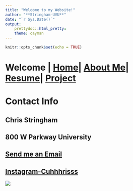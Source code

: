 ```yaml
---
title: "Welcome to my Website!"
author: "**Stringham-UVU**"
date: "`r Sys.Date()`"
output:
    prettydoc::html_pretty:
    theme: cayman
---
```


```r
knitr::opts_chunk$set(echo = TRUE)
```

# Welcome | [Home](ContactInfo.html)| [About Me](AboutMe.html)| [Resume](Resume.html)| [Project]()

# Contact Info
## Chris Stringham
## 800 W Parkway University
## [Send me an Email](mailto:cstringham@rocketmail.com)
## [Instagram-Cuhhhrisss](https://www.instagram.com/cuhhhrisss)
![](Images/ChrisMaggie.jpg)



